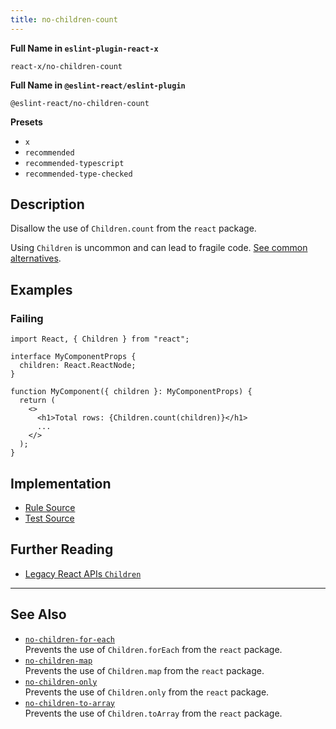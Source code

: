 ```yaml
---
title: no-children-count
---
```


**Full Name in `eslint-plugin-react-x`**

```plain copy
react-x/no-children-count
```

**Full Name in `@eslint-react/eslint-plugin`**

```plain copy
@eslint-react/no-children-count
```

**Presets**

- `x`
- `recommended`
- `recommended-typescript`
- `recommended-type-checked`

## Description

Disallow the use of `Children.count` from the `react` package.

Using `Children` is uncommon and can lead to fragile code. [See common alternatives](https://react.dev/reference/react/Children#alternatives).

## Examples

### Failing

```tsx
import React, { Children } from "react";

interface MyComponentProps {
  children: React.ReactNode;
}

function MyComponent({ children }: MyComponentProps) {
  return (
    <>
      <h1>Total rows: {Children.count(children)}</h1>
      ...
    </>
  );
}
```

## Implementation

- [Rule Source](https://github.com/Rel1cx/eslint-react/tree/main/packages/plugins/eslint-plugin-react-x/src/rules/no-children-count.ts)
- [Test Source](https://github.com/Rel1cx/eslint-react/tree/main/packages/plugins/eslint-plugin-react-x/src/rules/no-children-count.spec.ts)

## Further Reading

- [Legacy React APIs `Children`](https://react.dev/reference/react/Children)

---

## See Also

- [`no-children-for-each`](./no-children-for-each)\
  Prevents the use of `Children.forEach` from the `react` package.
- [`no-children-map`](./no-children-map)\
  Prevents the use of `Children.map` from the `react` package.
- [`no-children-only`](./no-children-only)\
  Prevents the use of `Children.only` from the `react` package.
- [`no-children-to-array`](./no-children-to-array)\
  Prevents the use of `Children.toArray` from the `react` package.
